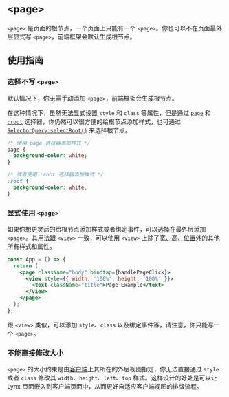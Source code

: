 # `<page>`


`<page>` 是页面的根节点，一个页面上只能有一个 `<page>`。你也可以不在页面最外层显式写 `<page>`，前端框架会默认生成根节点。

## 使用指南

### 选择不写 `<page>`

默认情况下，你无需手动添加 `<page>`，前端框架会生成根节点。

在这种情况下，虽然无法显式设置 `style` 和 `class` 等属性，但是通过 [`page`](/api/css/selectors#通过-page-来选择根节点) 和 [`:root`](/api/css/selectors#root-selector) 选择器，你仍然可以很方便的给根节点添加样式，也可通过 [`SelectorQuery:selectRoot()`](/api/lynx-api/selector-query/selector-query-select-root) 来选择根节点。

```css
/* 使用 page 选择器添加样式 */
page {
  background-color: white;
}

/* 或者使用 :root 选择器添加样式 */
:root {
  background-color: white;
}
```

<Go
  example="page"
  defaultFile="src/no_page_tag/index.scss"
  defaultEntryFile="dist/no_page_tag.lynx.bundle"
  img="https://lf-lynx.tiktok-cdns.com/obj/lynx-artifacts-oss-sg/lynx-website/assets/doc/no_page_tag.png"
  highlight="{1-3,5-8}"
  entry="src/no_page_tag/"
/>

### 显式使用 `<page>`

如果你想更灵活的给根节点添加样式或者绑定事件，可以选择在最外层添加 `<page>`。其用法跟 `<view>` 一致，可以使用 `<view>` 上除了[宽、高、位置](#不能直接修改大小)外的其他所有样式和属性。

```jsx {3,7}
const App = () => {
  return (
    <page className="body" bindtap={handlePageClick}>
      <view style={{ width: '100%', height: '100%' }}>
        <text className="title">Page Example</text>
      </view>
    </page>
  );
};
```

跟 `<view>` 类似，可以添加 `style`、`class` 以及绑定事件等，请注意，你只能写一个 `<page>`。

<Go
  example="page"
  defaultFile="src/with_page_tag/index.tsx"
  img="https://lf-lynx.tiktok-cdns.com/obj/lynx-artifacts-oss-sg/lynx-website/assets/doc/with_page_tag.png"
  entry="src/with_page_tag/"
  highlight="{13,29}"
/>

### 不能直接修改大小

`<page>` 的大小约束是由[客户端](/guide/embed-lynx-to-native#Constraining-LynxView)上其所在的外层视图指定，你无法直接通过 `style` 或者 `class` 修改其 `width`、`height`、`left`、`top` 样式。这样设计的好处是可以让 Lynx 页面嵌入到客户端页面中，从而更好自适应客户端视图的排版流程。
